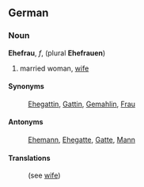 ==German==
===Noun===
'''Ehefrau''', ''f'', (plural '''Ehefrauen''')
# married woman, [[wife]]

====Synonyms====
: [[Ehegattin]], [[Gattin]], [[Gemahlin]], [[Frau]]

====Antonyms====
: [[Ehemann]], [[Ehegatte]], [[Gatte]], [[Mann]]

====Translations====
: (see [[wife]])